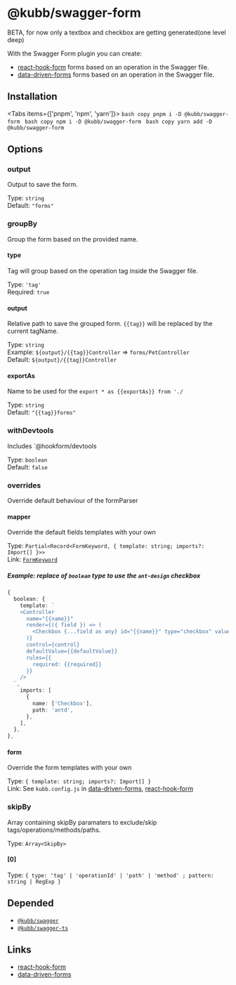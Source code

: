 
# @kubb/swagger-form

<Callout type="warning">
 BETA, for now only a textbox and checkbox are getting generated(one level deep)
</Callout>


With the Swagger Form plugin you can create: 
- [react-hook-form](https://react-hook-form.com) forms based on an operation in the Swagger file.
- [data-driven-forms](https://www.data-driven-forms.org/) forms based on an operation in the Swagger file.

## Installation

<Tabs items={['pnpm', 'npm', 'yarn']}>
  <Tab>
    ```bash copy
    pnpm i -D @kubb/swagger-form
    ```
  </Tab>
    <Tab>
    ```bash copy
    npm i -D @kubb/swagger-form
    ```
  </Tab>
    <Tab>
    ```bash copy
    yarn add -D @kubb/swagger-form
    ```
  </Tab>
</Tabs>

## Options


### output
Output to save the form.

Type: `string` <br/>
Default: `"forms"`

### groupBy
Group the form based on the provided name.

#### type
Tag will group based on the operation tag inside the Swagger file.

Type: `'tag'` <br/>
Required: `true`

#### output
Relative path to save the grouped form.
`{{tag}}` will be replaced by the current tagName.

Type: `string` <br/>
Example: `${output}/{{tag}}Controller` => `forms/PetController` <br/>
Default: `${output}/{{tag}}Controller`

#### exportAs
Name to be used for the `export * as {{exportAs}} from './`

Type: `string` <br/>
Default: `"{{tag}}forms"`

### withDevtools
Includes `@hookform/devtools

Type: `boolean` <br/>
Default: `false`

### overrides
Override default behaviour of the formParser

#### mapper
Override the default fields templates with your own

Type: `Partial<Record<FormKeyword, { template: string; imports?: Import[] }>>` <br/>
Link: [`FormKeyword`](https://github.com/stijnvanhulle/kubb/blob/main/packages/swagger-form/src/parsers/formParser.ts)

##### Example: replace of `boolean` type to use the `ant-design` checkbox

```typescript filename="See react-hook-form and data-driven-forms in examples"
{
  boolean: {
    template: `
    <Controller
      name="{{name}}"
      render={({ field }) => (
        <Checkbox {...field as any} id="{{name}}" type="checkbox" value={field.value? "checked": undefined} checked={field.value} />
      )}
      control={control}
      defaultValue={{defaultValue}}
      rules={{
        required: {{required}}
      }}
    />
  `,
    imports: [
      {
        name: ['Checkbox'],
        path: 'antd',
      },
    ],
  },
},
```

#### form
Override the form templates with your own

Type: `{ template: string; imports?: Import[] }` <br/>
Link: See `kubb.config.js` in [data-driven-forms](/examples/data-driven-forms),  [react-hook-form](/examples/react-hook-form)

### skipBy
Array containing skipBy paramaters to exclude/skip tags/operations/methods/paths.

Type: `Array<SkipBy>` <br/>

#### [0]
Type: `{ type: 'tag' | 'operationId' | 'path' | 'method' ; pattern: string | RegExp }` <br/>


## Depended

- [`@kubb/swagger`](/docs/usage/swagger)
- [`@kubb/swagger-ts`](/docs/usage/swagger-ts)

## Links

- [react-hook-form](https://react-hook-form.com)
- [data-driven-forms](https://www.data-driven-forms.org/)